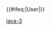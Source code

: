 {{User language-3|Java|這个用户能'''[[:Category:Java-3 使用者|熟练地]]'''使用'''[[:Category:Java 使用者|Java语言]]'''。|Java}}<includeonly>{{#ifeq:{{NAMESPACE}}|User|[[Category:维基程序员|{{PAGENAME}}]]}}</includeonly><noinclude>[[Category:程式用戶框模板|java-3]]</noinclude>